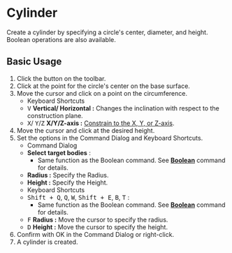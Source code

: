 
# Cylinder

<Reference shortcut='Shift + C' command='Cylinder' button='Toolbar' />

Create a cylinder by specifying a circle's center, diameter, and height. Boolean operations are also available.

## Basic Usage


1. Click the button <ButtonIcon type="button-cylinder" /> on the toolbar.
2. Click at the point for the circle's center on the base surface.
3. Move the cursor and click on a point on the circumference.
   - <Kst>Keyboard Shortcuts</Kst>
   - <kbd>V</kbd> **Vertical/ Horizontal :** Changes the inclination with respect to the construction plane.
   - <kbd>X</kbd>/ <kbd>Y</kbd>/<kbd>Z</kbd> **X/Y/Z-axis :** [Constrain to the X, Y, or Z-axis](./sketching-essentials#constrain-to-an-axis).
4. Move the cursor and click at the desired height.
5. Set the options in the Command Dialog and Keyboard Shortcuts.
   - <Kst>Command Dialog</Kst>
   - **Select target bodies** : 
      - Same function as the Boolean command. See [**Boolean**](../solid/boolean) command for details.
   - **Radius :** Specify the Radius.
   - **Height :** Specify the Height.
   - <Kst>Keyboard Shortcuts</Kst>
   - <kbd>Shift + Q</kbd>, <kbd>Q</kbd>, <kbd>W</kbd>, <kbd>Shift + E</kbd>, <kbd>B</kbd>, <kbd>T</kbd> : 
      - Same function as the Boolean command. See [**Boolean**](../solid/boolean) command for details.
   - <kbd>F</kbd> **Radius :** Move the cursor to specify the radius.
   - <kbd>D</kbd> **Height :** Move the cursor to specify the height.
6. Confirm with OK in the Command Dialog or right-click.
7. A cylinder is created.


<VideoPlayer fileName="cylinder"/>